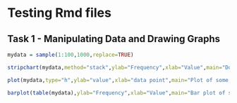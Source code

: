# Testing Rmd files

## Task 1 - Manipulating Data and Drawing Graphs

```r
mydata = sample(1:100,1000,replace=TRUE)

stripchart(mydata,method="stack",ylab="Frequency",xlab="Value",main="Dot plot of some data")

plot(mydata,type="h",ylab="value",xlab="data point",main="Plot of some data (with h option on)")

barplot(table(mydata),ylab="Frequency",xlab="Value",main="Bar plot of some data")

```



